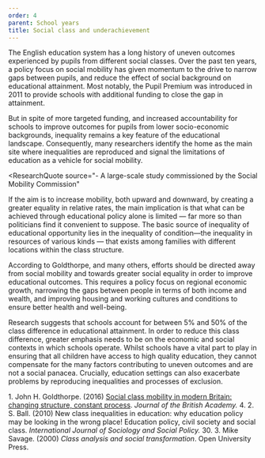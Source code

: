 ```yaml
---
order: 4
parent: School years
title: Social class and underachievement
---
```



<div>
The English education system has a long history of uneven outcomes experienced
by pupils from different social classes. Over the past ten years, a policy focus
on social mobility has given momentum to the drive to narrow gaps between
pupils, and reduce the effect of social background on educational attainment.
Most notably, the Pupil Premium was introduced in 2011 to provide schools with
additional funding to close the gap in attainment. 

But in spite of more targeted funding, and increased accountability for schools
to improve outcomes for pupils from lower socio-economic backgrounds, inequality
remains a key feature of the educational landscape. Consequently, many
researchers identify the home as the main site where inequalities are reproduced
and signal the limitations of education as a vehicle for social mobility. 
</div>

<ResearchImage imageName="social-class-underachievement.jpg" />

<ResearchQuote
  source="- A large-scale study commissioned by the Social Mobility Commission"
>
  If the aim is to increase mobility, both upward and downward, by creating a
  greater equality in relative rates, the main implication is that what can be
  achieved through educational policy alone is limited — far more so than
  politicians find it convenient to suppose. The basic source of inequality of
  educational opportunity lies in the inequality of condition—the inequality in
  resources of various kinds — that exists among families with different locations
  within the class structure.<FootnoteLink text="1"/>
</ResearchQuote>

According to Goldthorpe, and many others, efforts should be directed away from
social mobility and towards greater social equality in order to improve
educational outcomes. This requires a policy focus on regional economic growth,
narrowing the gaps between people in terms of both income and wealth, and
improving housing and working cultures and conditions to ensure better health
and well-being.

Research suggests that schools account for between 5% and 50% of the class
difference in educational attainment. In order to reduce this class difference,
greater emphasis needs to be on the economic and social contexts in which
schools operate.<FootnoteLink text="2"/> Whilst schools have a vital part to
play in ensuring that all children have access to high quality education, they
cannot compensate for the many factors contributing to uneven outcomes and are
not a social panacea. Crucially, education settings can also exacerbate problems
by reproducing inequalities and processes of exclusion.<FootnoteLink text="3"/> 

<Footnotes>
	1. John H. Goldthorpe. (2016) <a
	href="https://www.thebritishacademy.ac.uk/documents/1060/05_Goldthorpe_1825.pdf">Social
	class mobility in modern Britain: changing structure, constant process</a>.
	<i>Journal of the British Academy.</i> 4.
  2. S. Ball. (2010) New class inequalities in education: why education policy
  may be looking in the wrong place! Education policy, civil society and social
  class. <i>International Journal of Sociology and Social Policy.</i> 30.
  3. Mike Savage. (2000) <i>Class analysis and social transformation</i>. Open
  University Press.
</Footnotes>
